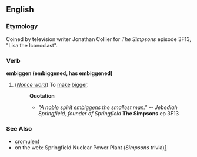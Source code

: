 ==English==
===Etymology===
Coined by television writer Jonathan Collier for ''The Simpsons'' episode 3F13, "Lisa the Iconoclast".
===Verb===
'''embiggen (embiggened, has embiggened)'''
# (''[[Nonce word]]'') To [[make]] [[big]]ger. 
#:'''Quotation'''
#:*''"A noble spirit embiggens the smallest man." -- Jebediah Springfield, founder of Springfield'' '''The Simpsons''' ep 3F13

===See Also===
*[[cromulent]]
*on the web: Springfield Nuclear Power Plant (''Simpsons'' trivia)[http://www.snpp.com]